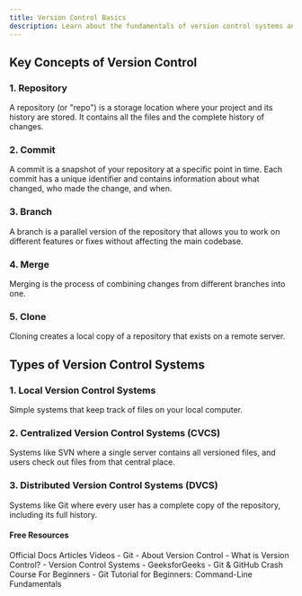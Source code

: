 ```yaml
---
title: Version Control Basics
description: Learn about the fundamentals of version control systems and why they're essential for software development
---
```

## Key Concepts of Version Control

### 1. Repository
A repository (or "repo") is a storage location where your project and its history are stored. It contains all the files and the complete history of changes.

### 2. Commit
A commit is a snapshot of your repository at a specific point in time. Each commit has a unique identifier and contains information about what changed, who made the change, and when.

### 3. Branch
A branch is a parallel version of the repository that allows you to work on different features or fixes without affecting the main codebase.

### 4. Merge
Merging is the process of combining changes from different branches into one.

### 5. Clone
Cloning creates a local copy of a repository that exists on a remote server.

## Types of Version Control Systems

### 1. Local Version Control Systems
Simple systems that keep track of files on your local computer.

### 2. Centralized Version Control Systems (CVCS)
Systems like SVN where a single server contains all versioned files, and users check out files from that central place.

### 3. Distributed Version Control Systems (DVCS)
Systems like Git where every user has a complete copy of the repository, including its full history.


#### Free Resources
<Tabs defaultValue="official">
<TabsList>
<TabsTrigger value="official">Official Docs</TabsTrigger>
<TabsTrigger value="article">Articles</TabsTrigger>
<TabsTrigger value="video">Videos</TabsTrigger>
</TabsList>

<TabsContent value="official">
- <Link href="https://git-scm.com/book/en/v2/Getting-Started-About-Version-Control">Git - About Version Control</Link>
</TabsContent>
<TabsContent value="article">
- <Link href="https://www.atlassian.com/git/tutorials/what-is-version-control">What is Version Control?</Link>
- <Link href="https://www.geeksforgeeks.org/version-control-systems/">Version Control Systems - GeeksforGeeks</Link>
</TabsContent>
<TabsContent value="video">
- <Link href="https://www.youtube.com/watch?v=zbKdDsNNOhg">Git & GitHub Crash Course For Beginners</Link>
- <Link href="https://www.youtube.com/watch?v=SWYqp7iY_Tc">Git Tutorial for Beginners: Command-Line Fundamentals</Link>
</TabsContent>
</Tabs>
